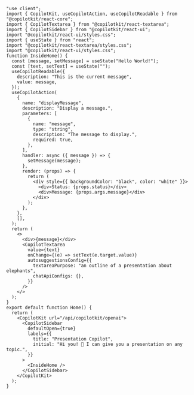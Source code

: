 
```tsx 
"use client";
import { CopilotKit, useCopilotAction, useCopilotReadable } from "@copilotkit/react-core";
import { CopilotTextarea } from "@copilotkit/react-textarea";
import { CopilotSidebar } from "@copilotkit/react-ui";
import "@copilotkit/react-ui/styles.css";
import { useState } from "react";
import "@copilotkit/react-textarea/styles.css";
import "@copilotkit/react-ui/styles.css";
function InsideHome() {
  const [message, setMessage] = useState("Hello World!");
  const [text, setText] = useState("");
  useCopilotReadable({
    description: "This is the current message",
    value: message,
  });
  useCopilotAction(
    {
      name: "displayMessage",
      description: "Display a message.",
      parameters: [
        {
          name: "message",
          type: "string",
          description: "The message to display.",
          required: true,
        },
      ],
      handler: async ({ message }) => {
        setMessage(message);
      },
      render: (props) => {
        return (
          <div style={{ backgroundColor: "black", color: "white" }}>
            <div>Status: {props.status}</div>
            <div>Message: {props.args.message}</div>
          </div>
        );
      },
    },
    [],
  );
  return (
    <>
      <div>{message}</div>
      <CopilotTextarea
        value={text}
        onChange={(e) => setText(e.target.value)}
        autosuggestionsConfig={{
          textareaPurpose: "an outline of a presentation about elephants",
          chatApiConfigs: {},
        }}
      />
    </>
  );
}
export default function Home() {
  return (
    <CopilotKit url="/api/copilotkit/openai">
      <CopilotSidebar
        defaultOpen={true}
        labels={{
          title: "Presentation Copilot",
          initial: "Hi you! 👋 I can give you a presentation on any topic.",
        }}
      >
        <InsideHome />
      </CopilotSidebar>
    </CopilotKit>
  );
}
```
      